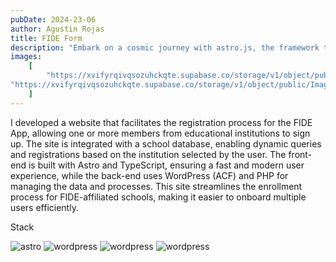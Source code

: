 ```yaml
---
pubDate: 2024-23-06
author: Agustin Rojas
title: FIDE Form
description: "Embark on a cosmic journey with astro.js, the framework that makes interstellar development a breeze. Pair it with Tailwind CSS for a design that's out of this world"
images:
    [
        "https://xvifyrqivqsozuhckqte.supabase.co/storage/v1/object/public/Images/fideform/2.jpeg?t=2024-10-14T00%3A52%3A03.707Z",
"https://xvifyrqivqsozuhckqte.supabase.co/storage/v1/object/public/Images/fideform/1.jpeg?t=2024-10-14T00%3A51%3A56.424Z"
    ]
---
```



<ProjectImages client:only images={frontmatter.images} />


I developed a website that facilitates the registration process for the FIDE App, allowing one or more members from educational institutions to sign up. The site is integrated with a school database, enabling dynamic queries and registrations based on the institution selected by the user. The front-end is built with Astro and TypeScript, ensuring a fast and modern user experience, while the back-end uses WordPress (ACF) and PHP for managing the data and processes. This site streamlines the enrollment process for FIDE-affiliated schools, making it easier to onboard multiple users efficiently.

<div className="not-prose">
<div> <p className="font-chrono text-platinum text-4xl tracking-wide ">Stack</p></div>
<div className="flex gap-2">
<Image
    src={astro}
    alt="astro"
    class="rounded-md w-12 tablet:w-16 laptop:w-16"
/>
<Image
    src={TypeScript}
    alt="wordpress"
    class="rounded-md w-12 tablet:w-16 laptop:w-16"
/>
<Image
    src={wordpress}
    alt="wordpress"
    class="rounded-md w-12 tablet:w-16 laptop:w-16"
/>
<Image
    src={php}
    alt="wordpress"
    class="rounded-md w-12 tablet:w-16 laptop:w-16"
/>
</div>

</div>